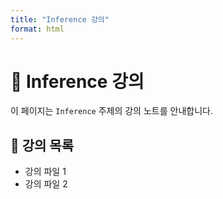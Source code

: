 ```yaml
---
title: "Inference 강의"
format: html
---
```


# 📘 Inference 강의

이 페이지는 `Inference` 주제의 강의 노트를 안내합니다.

## 📂 강의 목록

- 강의 파일 1
- 강의 파일 2
